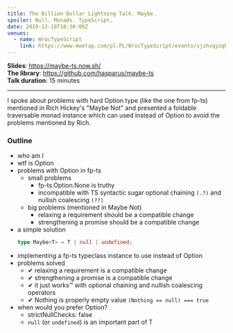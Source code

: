 ```yaml
---
title: The Billion Dollar Lightning Talk. Maybe.
spoiler: Null. Monads. TypeScript.
date: 2019-12-18T18:30:00Z
venues:
  - name: WrocTypeScript
    link: https://www.meetup.com/pl-PL/WrocTypeScript/events/sjzhvqyzqbhc/
---
```


[fp-ts]: https://github.com/gcanti/fp-ts
[maybe not]: https://youtu.be/YR5WdGrpoug

**Slides**: https://maybe-ts.now.sh/ \
**The library**: https://github.com/hasparus/maybe-ts \
**Talk duration**: 15 minutes

---

I spoke about problems with hard Option type (like the one from fp-ts)
mentioned in Rich Hickey's "Maybe Not" and presented a foldable traversable
monad instance which can used instead of Option to avoid the
problems mentioned by Rich.

### Outline

- who am I
- wtf is Option
- problems with Option in fp-ts
  - small problems
    - fp-ts.Option.None is truthy
    - incompatible with TS syntactic sugar
      optional chaining `(.?)` and nullish coalescing `(??)`
  - big problems (mentioned in Maybe Not)
    - relaxing a requirement should be a compatible change
    - strengthening a promise should be a compatible change
- a simple solution
  ```ts
  type Maybe<T> = T | null | undefined;
  ```
- implementing a fp-ts typeclass instance to use instead of Option
- problems solved
  - ✔ relaxing a requirement is a compatible change
  - ✔ strengthening a promise is a compatible change
  - ✔ it just works™ with optional chaining and nullish coalescing operators
  - ✔ Nothing is properly empty value `(Nothing == null) === true`
- when would you prefer Option?
  - strictNullChecks: false
  - `null` (or `undefined`) is an important part of T
